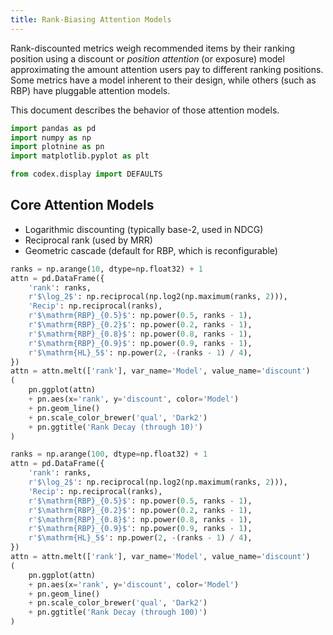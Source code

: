 ```yaml
---
title: Rank-Biasing Attention Models
---
```


Rank-discounted metrics weigh recommended items by their ranking position using
a discount or *position attention* (or exposure) model approximating the amount
attention users pay to different ranking positions.  Some metrics have a model
inherent to their design, while others (such as RBP) have pluggable attention models.

This document describes the behavior of those attention models.


```python
import pandas as pd
import numpy as np
import plotnine as pn
import matplotlib.pyplot as plt
```

```python
from codex.display import DEFAULTS
```

## Core Attention Models

- Logarithmic discounting (typically base-2, used in NDCG)
- Reciprocal rank (used by MRR)
- Geometric cascade (default for RBP, which is reconfigurable)

```python
ranks = np.arange(10, dtype=np.float32) + 1
attn = pd.DataFrame({
    'rank': ranks,
    r'$\log_2$': np.reciprocal(np.log2(np.maximum(ranks, 2))),
    'Recip': np.reciprocal(ranks),
    r'$\mathrm{RBP}_{0.5}$': np.power(0.5, ranks - 1),
    r'$\mathrm{RBP}_{0.2}$': np.power(0.2, ranks - 1),
    r'$\mathrm{RBP}_{0.8}$': np.power(0.8, ranks - 1),
    r'$\mathrm{RBP}_{0.9}$': np.power(0.9, ranks - 1),
    r'$\mathrm{HL}_5$': np.power(2, -(ranks - 1) / 4),
})
attn = attn.melt(['rank'], var_name='Model', value_name='discount')
(
    pn.ggplot(attn)
    + pn.aes(x='rank', y='discount', color='Model')
    + pn.geom_line()
    + pn.scale_color_brewer('qual', 'Dark2')
    + pn.ggtitle('Rank Decay (through 10)')
)
```

```python
ranks = np.arange(100, dtype=np.float32) + 1
attn = pd.DataFrame({
    'rank': ranks,
    r'$\log_2$': np.reciprocal(np.log2(np.maximum(ranks, 2))),
    'Recip': np.reciprocal(ranks),
    r'$\mathrm{RBP}_{0.5}$': np.power(0.5, ranks - 1),
    r'$\mathrm{RBP}_{0.2}$': np.power(0.2, ranks - 1),
    r'$\mathrm{RBP}_{0.8}$': np.power(0.8, ranks - 1),
    r'$\mathrm{RBP}_{0.9}$': np.power(0.9, ranks - 1),
    r'$\mathrm{HL}_5$': np.power(2, -(ranks - 1) / 4),
})
attn = attn.melt(['rank'], var_name='Model', value_name='discount')
(
    pn.ggplot(attn)
    + pn.aes(x='rank', y='discount', color='Model')
    + pn.geom_line()
    + pn.scale_color_brewer('qual', 'Dark2')
    + pn.ggtitle('Rank Decay (through 100)')
)
```
